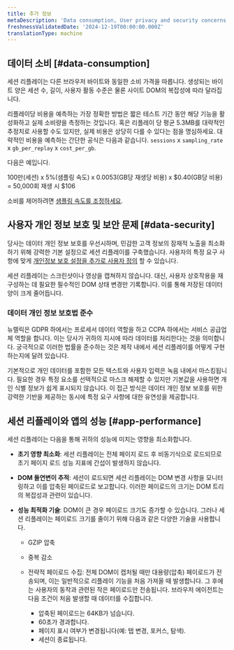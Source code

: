 ```yaml
---
title: 추가 정보
metaDescription: 'Data consumption, User privacy and security concerns.'
freshnessValidatedDate: '2024-12-19T00:00:00.000Z'
translationType: machine
---
```


## 데이터 소비 [#data-consumption]

세션 리플레이는 다른 브라우저 바이트와 동일한 소비 가격을 따릅니다. 생성되는 바이트 양은 세션 수, 길이, 사용자 활동 수준은 물론 사이트 DOM의 복잡성에 따라 달라집니다.

리플레이당 비용을 예측하는 가장 정확한 방법은 짧은 테스트 기간 동안 해당 기능을 활성화하고 실제 소비량을 측정하는 것입니다. 혹은 리플레이 당 평균 5.3MB를 대략적인 추정치로 사용할 수도 있지만, 실제 비용은 상당히 다를 수 있다는 점을 명심하세요. 대략적인 비용을 예측하는 간단한 공식은 다음과 같습니다. `sessions` x `sampling_rate` x `gb_per_replay` x `cost_per_gb`.

다음은 예입니다.

100만(세션) x 5%(샘플링 속도) x 0.0053(GB당 재생당 비용) x $0.40(GB당 비용) = 50,000회 재생 시 $106

소비를 제어하려면 [샘플링 속도를 조정하세요](/docs/browser/browser-monitoring/browser-pro-features/session-replay/configuration/setup-session-replay/#configure-sampling-rates).

## 사용자 개인 정보 보호 및 보안 문제 [#data-security]

당사는 데이터 개인 정보 보호를 우선시하며, 민감한 고객 정보의 잠재적 노출을 최소화하기 위해 강력한 기본 설정으로 세션 리플레이를 구축했습니다. 사용자의 특정 요구 사항에 맞게 [개인정보 보호 설정을 추가로 사용자 정의](/docs/browser/browser-monitoring/browser-pro-features/session-replay/configuration/customize-privacy-settings) 할 수 있습니다.

세션 리플레이는 스크린샷이나 영상을 캡쳐하지 않습니다. 대신, 사용자 상호작용을 재구성하는 데 필요한 필수적인 DOM 상태 변경만 기록합니다. 이를 통해 저장된 데이터 양이 크게 줄어듭니다.

### 데이터 개인 정보 보호법 준수

뉴렐릭은 GDPR 하에서는 프로세서 데이터 역할을 하고 CCPA 하에서는 서비스 공급업체 역할을 합니다. 이는 당사가 귀하의 지시에 따라 데이터를 처리한다는 것을 의미합니다. 궁극적으로 이러한 법률을 준수하는 것은 제작 내에서 세션 리플레이를 어떻게 구현하는지에 달려 있습니다.

기본적으로 개인 데이터를 포함한 모든 텍스트와 사용자 입력은 녹음 내에서 마스킹됩니다. 필요한 경우 특정 요소를 선택적으로 마스크 해제할 수 있지만 기본값을 사용하면 개인 식별 정보가 쉽게 표시되지 않습니다. 이 접근 방식은 데이터 개인 정보 보호를 위한 강력한 기반을 제공하는 동시에 특정 요구 사항에 대한 유연성을 제공합니다.

## 세션 리플레이와 앱의 성능 [#app-performance]

세션 리플레이는 다음을 통해 귀하의 성능에 미치는 영향을 최소화합니다.

* **초기 영향 최소화**: 세션 리플레이는 전체 페이지 로드 후 비동기식으로 로드되므로 초기 페이지 로드 성능 지표에 간섭이 발생하지 않습니다.

* **DOM 돌연변이 추적**: 세션이 로드되면 세션 리플레이는 DOM 변경 사항을 모니터링하고 이를 압축된 페이로드로 보고합니다. 이러한 페이로드의 크기는 DOM 트리의 복잡성과 관련이 있습니다.

* **성능 최적화 기술**: DOM이 큰 경우 페이로드 크기도 증가할 수 있습니다. 그러나 세션 리플레이는 페이로드 크기를 줄이기 위해 다음과 같은 다양한 기술을 사용합니다.

  * GZIP 압축

  * 중복 감소

  * 전략적 페이로드 수집: 전체 DOM이 캡처될 때만 대용량(압축) 페이로드가 전송되며, 이는 일반적으로 리플레이 기능을 처음 가져올 때 발생합니다. 그 후에는 사용자의 동작과 관련된 작은 페이로드만 전송됩니다. 브라우저 에이전트는 다음 조건이 처음 발생할 때 데이터를 수집합니다.

    * 압축된 페이로드는 64KB가 넘습니다.
    * 60초가 경과합니다.
    * 페이지 표시 여부가 변경됩니다(예: 탭 변경, 포커스, 탐색).
    * 세션이 종료됩니다.